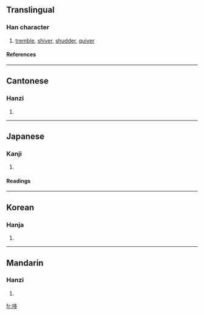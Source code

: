 ==Translingual==
===Han character===
{{Han char|rn=30|rad=口|as=06|sn=9|four=6702<sub>7</sub>|canj=口弓戈弓 (RNIN)}}
# [[tremble]], [[shiver]], [[shudder]], [[quiver]]
====References====
{{Han ref|kx=0189.020|dkj=03590|dj=0408.090|hdz=10620.080|uh=54C6|ud=21702|bh=CE47|bd=52807}}
----
==Cantonese==
===Hanzi===
{{yue-hanzi|jyut=|y=do1}}
# {{defn|Cantonese}}
----
==Japanese==
===Kanji===
{{ja-kanji|grade=|rs=口06}}
# {{defn|Japanese}} 
====Readings====
{{ja-readings|on=[[し]] (shi), [[た]] (ta), [[しゃ]] (sha)|kun=[[おおきい]] (ookii), [[おおくち]] (ookuchi)}}
----
==Korean==
===Hanja===
{{ko-hanja|hangeul=치|rv=chi|mr=ch'i}}
# {{defn|Korean}}
----
==Mandarin==
===Hanzi===
{{cmn-hanzi|pin=[[chǐ]] ([[chi3]])|wg=ch'ih<sup>3</sup>}}
# {{defn|Mandarin}}

[[fr:哆]]